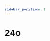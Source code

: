 ```yaml
---
sidebar_position: 1
---
```


# 24o

<Table
  header={['Datum', 'Thema', 'Inhalt']}
  compact
  selectable
  rows={[
    { cells: ['16.08.2021', 'Netzwerke', 'Schichtenmodell'] },
    { cells: ['23.08.2021', 'Netzwerke', 'TCP/IP-Schichtenmodell'] },
    { cells: ['30.08.2021', 'Netzwerke', 'IP-Adresse'] },
    { cells: ['06.09.2021', 'Netzwerke', 'Routing & DNS']},
    { cells: ['13.09.2021', 'Netzwerke', 'World Wide Web & Workshop'] },
    { cells: ['20.09.2021', 'Netzwerke', 'Test'], type: 'test' },
    { cells: ['27.09.2021', 'Umweltwoche', ''], type: 'holiday' },
    { cells: ['04.10.2021', 'Herbstferien', ''], type: 'holiday' },
    { cells: ['11.10.2021', 'Herbstferien', ''], type: 'holiday' },
    { cells: ['18.10.2021', 'Herbstferien', ''], type: 'holiday' },
    { cells: ['25.10.2021', 'Kryptologie', ''] },
    { cells: ['01.11.2021', 'Kryptologie', ''] },
    { cells: ['08.11.2021', 'Kryptologie', ''] },
    { cells: ['15.11.2021', 'Kryptologie', ''] },
    { cells: ['22.11.2021', 'Kryptologie', ''] },
    { cells: ['29.11.2021', 'Kryptologie', 'Sichere Passwörter'] },
    { cells: ['06.12.2021', 'Kryptologie', 'Test'], type: 'test' },
    { cells: ['13.12.2021', 'Datenbanken', ''] },
    { cells: ['20.12.2021', 'Winterferien', ''], type: 'holiday' },
    { cells: ['27.12.2021', 'Winterferien', ''], type: 'holiday' },
    { cells: ['03.01.2022', 'Winterferien', ''], type: 'holiday' },
    { cells: ['10.01.2022', 'Datenbanken', ''] },
    { cells: ['17.01.2022', 'Datenbanken', ''] },
    { cells: ['19.01.2022', 'Notenschluss', ''], type: 'event' },
    { cells: ['24.01.2022', 'Datenbanken', ''] }
  ]}
/>